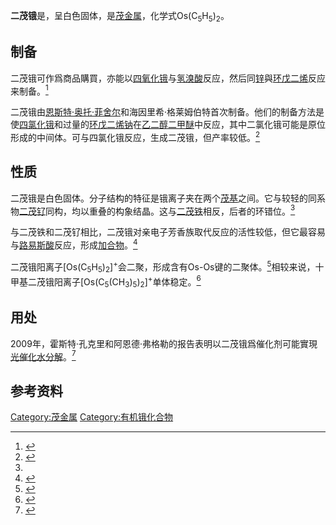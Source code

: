{{Chembox
| Verifiedfields = changed
| Watchedfields = changed
| verifiedrevid = 428743038
| ImageFile = Osmocene_Eclipsed_Conformer_Structural_Formula.svg
| ImageSize = 100px
| ImageAlt =
| IUPACName = osmocene, bis(η<sup>5</sup>-cyclopentadienyl)osmium
| PIN =
| OtherNames = di(cyclopentadienyl)osmium
|Section1={{Chembox Identifiers
| CASNo =1273-81-0
| CASNo_Ref = {{cascite|correct|??}}
|  PubChem = 6432038
|  ChemSpiderID_Ref = {{chemspidercite|changed|chemspider}}
| ChemSpiderID = 71493
|  SMILES = [cH-]1cccc1.[cH-]1cccc1.[Os+2]
|  InChI = 1/2C5H5.Os/c2*1-2-4-5-3-1;/h2*1-5H;/q2*-1;+2
|  InChIKey = RMYKEUKAFJLONI-UHFFFAOYAC
|  StdInChI_Ref = {{stdinchicite|changed|chemspider}}
| StdInChI = 1S/2C5H5.Os/c2*1-2-4-5-3-1;/h2*1-5H;/q2*-1;+2

|  StdInChIKey_Ref = {{stdinchicite|changed|chemspider}}
| StdInChIKey = RMYKEUKAFJLONI-UHFFFAOYSA-N }}
|Section2={{Chembox Properties
| C=10 | H=10 | Os=1
| Appearance = 白色固体
| Density =
| MeltingPt = 234℃
| BoilingPt = 298℃
| Solubility = 
}}
|Section3={{Chembox Structure
| Structure_ref = <ref name="structure"/>
| CrystalStruct = orthorhombic
| PointGroup = D<sub>5h</sub>
| SpaceGroup = Pnma, No. 62
}}
|Section4={{Chembox Hazards
| MainHazards =
| FlashPt =
| AutoignitionPt = 
}}
|Section5={{Chembox Related
| OtherCpds = [[二茂铁|二茂铁]]、[[二茂钌|二茂钌]]
}}
}}

'''二茂锇'''是{{le|有机锇化合物|organoosmium compound}}，呈白色固体，是[[茂金属|茂金属]]，化学式Os(C<sub>5</sub>H<sub>5</sub>)<sub>2</sub>。

== 制备 ==
二茂锇可作爲商品購買，亦能以[[四氧化锇|四氧化锇]]与[[氢溴酸|氢溴酸]]反应，然后同[[锌|锌]]與[[环戊二烯|环戊二烯]]反应来制备。<ref name="structure">{{cite journal | last1 = Bobyens | first1 = J. C. A. | last2 = Levendis | first2 = D. C. | last3 = Bruce | first3 = Michael I. | last4 = Williams | first4 = Michael L. | title = Crystal structure of osmocene, Os(η-C<sub>5</sub>H<sub>5</sub>)<sub>2</sub> | journal = Journal of Crystallographic and Spectroscopic Research | volume = 16 | pages = 519 | year = 1986 | doi = 10.1007/BF01161040 | issue = 4}}</ref>

二茂锇由[[恩斯特·奥托·菲舍尔|恩斯特·奥托·菲舍尔]]和海因里希·格莱姆伯特首次制备。他们的制备方法是使[[四氯化锇|四氯化锇]]和过量的[[环戊二烯钠|环戊二烯钠]]在[[乙二醇二甲醚|乙二醇二甲醚]]中反应，其中二氯化锇可能是原位形成的中间体。{{le|环戊二烯基溴化镁|Cyclopentadienyl magnesium bromide}}可与四氯化锇反应，生成二茂锇，但产率较低。<ref>{{cite journal|last1=Fischer|first1=Ernst Otto|last2=Grumbert|first2=Heinrich|title=Über Aromatenkomplexe von Metallen, XXIX. Di-cyclopentadienyl-osmium|journal=[[Chem._Ber.|Chem. Ber.]]|volume=92|issue=9|date=1959|pages=2302–2309|doi=10.1002/cber.19590920948}}</ref>

== 性质 ==
二茂锇是白色固体。分子结构的特征是锇离子夹在两个[[茂基|茂基]]之间。它与较轻的同系物[[二茂钌|二茂钌]]同构，均以重叠的构象结晶。这与[[二茂铁|二茂铁]]相反，后者的环错位。<ref name="structure"/>

与二茂铁和二茂钌相比，二茂锇对亲电子芳香族取代反应的活性较低，但它最容易与[[路易斯酸|路易斯酸]]反应，形成[[加合物|加合物]]。<ref>{{cite journal|last=Kur|first=Sally A.|last2=Rheingold|first2=Arnold L.|last3=Winter|first3=Charles H.|title=Synthesis, Characterization, and Halogenation of Decakis( acetoxymercurio)osmoene. Crystal and Molecular Structure of Decachloroosmocene|journal=[[Inorg._Chem.|Inorg. Chem.]]|volume=34|issue=1|page=414-416|doi=10.1021/ic00105a067}}</ref>

二茂锇阳离子[Os(C<sub>5</sub>H<sub>5</sub>)<sub>2</sub>]<sup>+</sup>会二聚，形成含有Os-Os键的二聚体。<ref>{{cite journal|last=Droege|first=Michael W.|last2=Harman|first2=W. Dean|last3=Taube|first3=Henry|authorlink3=Henry Taube|title=Higher Oxidation State Chemistry of Osmocene: Dimeric Nature of the Osmocenium Ion|journal=[[Inorg._Chem.|Inorg. Chem.]]|volume=26|issue=8|pages=1309-1315|doi=10.1021/ic00255a023}}</ref>相较来说，十甲基二茂锇阳离子[Os(C<sub>5</sub>(CH<sub>3</sub>)<sub>5</sub>)<sub>2</sub>]<sup>+</sup>单体稳定。<ref>{{cite book|last=Astruc|first=Didier|authorlink = Didier Astruc|title=Organometallic Chemistry and Catalysis|url=https://archive.org/details/organometallicch00didi|chapter=Metallocenes and Sandwich Complexes|page=[https://archive.org/details/organometallicch00didi/page/263 263]|publisher=Springer-Verlag|date=2007|ISBN=978-3-540-46128-9|doi=10.1007/978-3-540-46129-6_13}}</ref>

==用处==
2009年，霍斯特·孔克里和阿恩德·弗格勒的报告表明以二茂锇爲催化剂可能實現[[光催化水分解|光催化水分解]]。<ref>{{cite journal|last=Kunkely|first=Horst|last2=Vogler|first2=Arnd|title=Water Splitting by Light with Osmocene as Photocatalyst|journal=[[Angew._Chem._Int._Ed.|Angew. Chem. Int. Ed.]]|volume=48|issue=9|pages=1685-1687|date=2009|doi=10.1002/anie.200804712}}</ref>

==参考资料==
<references/>

{{锇化合物}}
{{茂金属}}

[[Category:茂金属|Category:茂金属]]
[[Category:有机锇化合物|Category:有机锇化合物]]